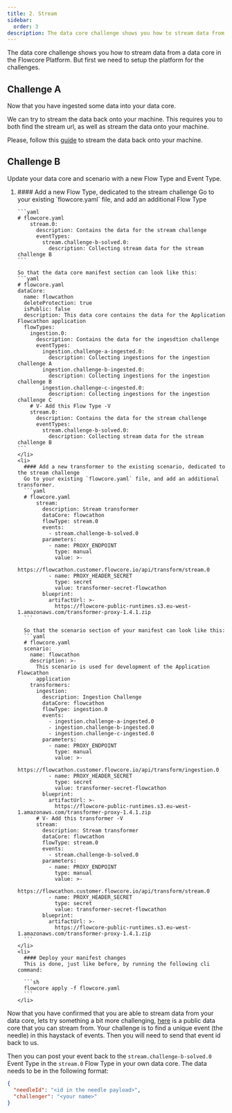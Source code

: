 ```yaml
---
title: 2. Stream
sidebar:
  order: 3
description: The data core challenge shows you how to stream data from a data core in the Flowcore Platform.
---
```



<ProtectedContent>

The data core challenge shows you how to stream data from a data core in the Flowcore Platform. But first we need to setup the platform for the challenges.

## Challenge A
Now that you have ingested some data into your data core.

We can try to stream the data back onto your machine. This requires you to both find the stream url, as well as stream the data onto your machine.

Please, follow this [guide](https://docs.flowcore.io/guides/flowcore-cli/stream-cli/) to stream the data back onto your machine.

## Challenge B

Update your data core and scenario with a new Flow Type and Event Type.

<Steps>
<ol>
  <li>
    #### Add a new Flow Type, dedicated to the stream challenge
    Go to your existing `flowcore.yaml` file, and add an additional Flow Type

    ```yaml
    # flowcore.yaml
        stream.0:
          description: Contains the data for the stream challenge
          eventTypes:
            stream.challenge-b-solved.0:
              description: Collecting stream data for the stream challenge B
    ```

    So that the data core manifest section can look like this:
    ```yaml
    # flowcore.yaml
    dataCore:
      name: flowcathon
      deleteProtection: true
      isPublic: false
      description: This data core contains the data for the Application Flowcathon application
      flowTypes:
        ingestion.0:
          description: Contains the data for the ingesdtion challenge
          eventTypes:
            ingestion.challenge-a-ingested.0:
              description: Collecting ingestions for the ingestion challenge A
            ingestion.challenge-b-ingested.0:
              description: Collecting ingestions for the ingestion challenge B
            ingestion.challenge-c-ingested.0:
              description: Collecting ingestions for the ingestion challenge C
        # V- Add this Flow Type -V
        stream.0:
          description: Contains the data for the stream challenge
          eventTypes:
            stream.challenge-b-solved.0:
              description: Collecting stream data for the stream challenge B
    ```
    </li>
    <li>
      #### Add a new transformer to the existing scenario, dedicated to the stream challenge
      Go to your existing `flowcore.yaml` file, and add an additional transformer.
      ```yaml
      # flowcore.yaml
          stream:
            description: Stream transformer
            dataCore: flowcathon
            flowType: stream.0
            events:
              - stream.challenge-b-solved.0
            parameters:
              - name: PROXY_ENDPOINT
                type: manual
                value: >-
                  https://flowcathon.customer.flowcore.io/api/transform/stream.0
              - name: PROXY_HEADER_SECRET
                type: secret
                value: transformer-secret-flowcathon
            blueprint:
              artifactUrl: >-
                https://flowcore-public-runtimes.s3.eu-west-1.amazonaws.com/transformer-proxy-1.4.1.zip
      ```

      So that the scenario section of your manifest can look like this:
      ```yaml
      # flowcore.yaml
      scenario:
        name: flowcathon
        description: >-
          This scenario is used for development of the Application Flowcathon
          application
        transformers:
          ingestion:
            description: Ingestion Challenge
            dataCore: flowcathon
            flowType: ingestion.0
            events:
              - ingestion.challenge-a-ingested.0
              - ingestion.challenge-b-ingested.0
              - ingestion.challenge-c-ingested.0
            parameters:
              - name: PROXY_ENDPOINT
                type: manual
                value: >-
                  https://flowcathon.customer.flowcore.io/api/transform/ingestion.0
              - name: PROXY_HEADER_SECRET
                type: secret
                value: transformer-secret-flowcathon
            blueprint:
              artifactUrl: >-
                https://flowcore-public-runtimes.s3.eu-west-1.amazonaws.com/transformer-proxy-1.4.1.zip
          # V- Add this transformer -V
          stream:
            description: Stream transformer
            dataCore: flowcathon
            flowType: stream.0
            events:
              - stream.challenge-b-solved.0
            parameters:
              - name: PROXY_ENDPOINT
                type: manual
                value: >-
                  https://flowcathon.customer.flowcore.io/api/transform/stream.0
              - name: PROXY_HEADER_SECRET
                type: secret
                value: transformer-secret-flowcathon
            blueprint:
              artifactUrl: >-
                https://flowcore-public-runtimes.s3.eu-west-1.amazonaws.com/transformer-proxy-1.4.1.zip
      ```
    </li>
    <li>
      #### Deploy your manifest changes
      This is done, just like before, by running the following cli command:

      ```sh
      flowcore apply -f flowcore.yaml
      ```
    </li>

</ol>

</Steps>

Now that you have confirmed that you are able to stream data from your data core, lets try something a bit more challenging, [here](https://flowcore.io/flowcathon/flowcathon-mini-public#stream.0) is a public data core that you can stream from. Your challenge is to find a unique event (the needle) in this haystack of events. Then you will need to send that event id back to us.

Then you can post your event back to the `stream.challenge-b-solved.0` Event Type in the `stream.0` Flow Type in your own data core. The data needs to be in the following format:

```json
{
  "needleId": "<id in the needle payload>",
  "challenger": "<your name>"
}
```

</ProtectedContent>
